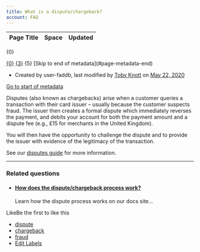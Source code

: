 ```yaml
---
title: What is a dispute/chargeback?
account: FAQ 
---
```


<table class="aui"> <thead> <tr class="header"> <th class="search-result-title">Page Title</th> <th class="search-result-space">Space</th> <th class="search-result-date">Updated</th> </tr> </thead> </table> <p class="search-result-count">{0}</p> <tr class="search-result"> <td class="search-result-title"><a href="{1}" class="content-type-{2}"><span>{0}</span></a></td> <td class="search-result-space"><a class="space" href="/display/{4}/" title="{3}">{3}</a></td> <td class="search-result-date"><span class="date" title="{6}">{5}</span></td> </tr> [Skip to end of metadata](#page-metadata-end)

*   Created by user-faddb, last modified by [Toby Knott](    /display/~toby.knott
    ) on [May 22, 2020](/pages/diffpagesbyversion.action?pageId=720982&selectedPageVersions=3&selectedPageVersions=4 "Show changes")

[Go to start of metadata](#page-metadata-start)

Disputes (also known as chargebacks) arise when a customer queries a transaction with their card issuer – usually because the customer suspects fraud. The issuer then creates a formal dispute which immediately reverses the payment, and debits your account for both the payment amount and a dispute fee (e.g., £15 for merchants in the United Kingdom).

You will then have the opportunity to challenge the dispute and to provide the issuer with evidence of the legitimacy of the transaction.

See our [disputes guide](/display/DOCS/Disputes) for more information.

* * *

### Related questions

*   #### [How does the dispute/chargeback process work?](/pages/viewpage.action?pageId=720988)
    
    Learn how the dispute process works on our docs site...

LikeBe the first to like this

*   [dispute](/label/FAQ/dispute)
*   [chargeback](/label/FAQ/chargeback)
*   [fraud](/label/FAQ/fraud)
*   [Edit Labels](# "Edit Labels (Type 'l')")




